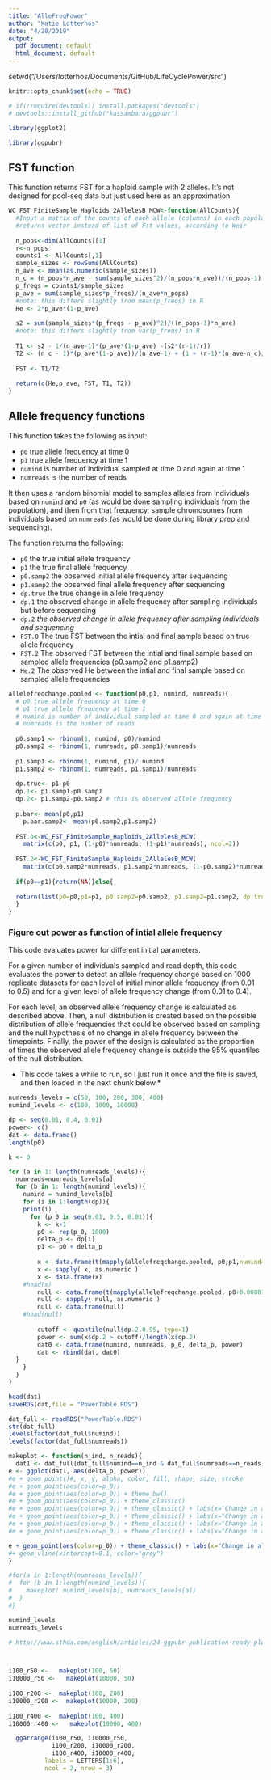 ```yaml
---
title: "AlleFreqPower"
author: "Katie Lotterhos"
date: "4/28/2019"
output:
  pdf_document: default
  html_document: default
---
```


setwd("/Users/lotterhos/Documents/GitHub/LifeCyclePower/src")

```r
knitr::opts_chunk$set(echo = TRUE)

# if(!require(devtools)) install.packages("devtools")
# devtools::install_github("kassambara/ggpubr")

library(ggplot2)

library(ggpubr)
```

## FST function

This function returns FST for a haploid sample with 2 alleles. It's not designed for pool-seq data but just used here as an approximation.

```r
WC_FST_FiniteSample_Haploids_2AllelesB_MCW<-function(AllCounts){
  #Input a matrix of the counts of each allele (columns) in each population (rows)
  #returns vector instead of list of Fst values, according to Weir
  
  n_pops<-dim(AllCounts)[1]
  r<-n_pops
  counts1 <- AllCounts[,1]
  sample_sizes <- rowSums(AllCounts)
  n_ave <- mean(as.numeric(sample_sizes))
  n_c = (n_pops*n_ave - sum(sample_sizes^2)/(n_pops*n_ave))/(n_pops-1)  
  p_freqs = counts1/sample_sizes
  p_ave = sum(sample_sizes*p_freqs)/(n_ave*n_pops)
  #note: this differs slightly from mean(p_freqs) in R
  He <- 2*p_ave*(1-p_ave)
  
  s2 = sum(sample_sizes*(p_freqs - p_ave)^2)/((n_pops-1)*n_ave)
  #note: this differs slightly from var(p_freqs) in R
  
  T1 <- s2 - 1/(n_ave-1)*(p_ave*(1-p_ave) -(s2*(r-1)/r))
  T2 <- (n_c - 1)*(p_ave*(1-p_ave))/(n_ave-1) + (1 + (r-1)*(n_ave-n_c)/(n_ave-1))*s2/r
  
  FST <- T1/T2 
  
  return(c(He,p_ave, FST, T1, T2))
}
```

## Allele frequency functions

This function takes the following as input:

  * `p0` true allele frequency at time 0
  * `p1` true allele frequency at time 1
  * `numind` is number of individual sampled at time 0 and again at time 1
  * `numreads` is the number of reads

It then uses a random binomial model to samples alleles from individuals based on `numind` and `p0` (as would be done sampling individuals from the population), and then from that frequency, sample chromosomes from individuals based on `numreads` (as would be done during library prep and sequencing).

The function returns the following:

* `p0` the true initial allele frequency
* `p1` the true final allele frequency
* `p0.samp2` the observed initial allele frequency after sequencing
* `p1.samp2` the observed final allele frequency after sequencing
* `dp.true` the true change in allele frequency
* `dp.1` the observed change in allele frequency after sampling individuals but before sequencing
* `dp.2` *the observed change in allele frequency after sampling individuals and sequencing*
* `FST.0` The true FST between the intial and final sample based on true allele frequency
* `FST.2` The observed FST between the intial and final sample based on sampled allele frequencies (p0.samp2 and p1.samp2)
* `He.2` The observed He between the intial and final sample based on sampled allele frequencies




```r

allelefreqchange.pooled <- function(p0,p1, numind, numreads){
  # p0 true allele frequency at time 0
  # p1 true allele frequency at time 1
  # numind is number of individual sampled at time 0 and again at time 1
  # numreads is the number of reads
  
  p0.samp1 <- rbinom(1, numind, p0)/numind
  p0.samp2 <- rbinom(1, numreads, p0.samp1)/numreads
  
  p1.samp1 <- rbinom(1, numind, p1)/ numind
  p1.samp2 <- rbinom(1, numreads, p1.samp1)/numreads
  
  dp.true<- p1-p0
  dp.1<- p1.samp1-p0.samp1
  dp.2<- p1.samp2-p0.samp2 # this is observed allele frequency
  
  p.bar<- mean(p0,p1)
    p.bar.samp2<- mean(p0.samp2,p1.samp2)
  
  FST.0<-WC_FST_FiniteSample_Haploids_2AllelesB_MCW(
    matrix(c(p0, p1, (1-p0)*numreads, (1-p1)*numreads), ncol=2))
  
  FST.2<-WC_FST_FiniteSample_Haploids_2AllelesB_MCW(
    matrix(c(p0.samp2*numreads, p1.samp2*numreads, (1-p0.samp2)*numreads, (1-p1.samp2)*numreads), ncol=2))
  
  if(p0==p1){return(NA)}else{
  
  return(list(p0=p0,p1=p1, p0.samp2=p0.samp2, p1.samp2=p1.samp2, dp.true=dp.true, dp.1=dp.1, dp.2=dp.2, FST.0=FST.0[3], FST.2=FST.2[3], He.2=FST.2[1], T1=FST.2[4], T2= FST.2[5]))
  }
}
```

### Figure out power as function of intial allele frequency

This code evaluates power for different initial parameters.

For a given number of individuals sampled and read depth, this code evaluates the power to detect an allele frequency change based on 1000 replicate datasets for each level of initial minor allele frequency (from 0.01 to 0.5) and for a given level of allele frequency change (from 0.01 to 0.4).

For each level, an observed allele frequency change is calculated as described above. Then, a null distribution is created based on the possible distribution of allele frequencies that could be observed based on sampling and the null hypothesis of no change in allele frequency between the timepoints. Finally, the power of the design is calculated as the proportion of times the observed allele frequency change is outside the 95% quantiles of the null distribution.

* This code takes a while to run, so I just run it once and the file is saved, and then loaded in the next chunk below.*

```r
numreads_levels = c(50, 100, 200, 300, 400)
numind_levels <- c(100, 1000, 10000)
```

```r

dp <- seq(0.01, 0.4, 0.01)
power<- c()
dat <- data.frame()
length(p0)

k <- 0

for (a in 1: length(numreads_levels)){
  numreads=numreads_levels[a]
  for (b in 1: length(numind_levels)){
    numind = numind_levels[b]
    for (i in 1:length(dp)){
    print(i)
      for (p_0 in seq(0.01, 0.5, 0.01)){
        k <- k+1
        p0 <- rep(p_0, 1000)
        delta_p <- dp[i]
        p1 <- p0 + delta_p
      
        x <- data.frame(t(mapply(allelefreqchange.pooled, p0,p1,numind=numind ,numreads=numreads)))
        x <- sapply( x, as.numeric )
        x <- data.frame(x)
    #head(x)
        null <- data.frame(t(mapply(allelefreqchange.pooled, p0+0.00001,p0,numind=numind ,numreads=numreads)))
        null <- sapply( null, as.numeric )
        null <- data.frame(null)
    #head(null)
    
        cutoff <- quantile(null$dp.2,0.95, type=1)
        power <- sum(x$dp.2 > cutoff)/length(x$dp.2)
        dat0 <- data.frame(numind, numreads, p_0, delta_p, power)
        dat <- rbind(dat, dat0)
  }
    }
  }
}

head(dat)
saveRDS(dat,file = "PowerTable.RDS")
```

```r

dat_full <- readRDS("PowerTable.RDS")
str(dat_full)
levels(factor(dat_full$numind))
levels(factor(dat_full$numreads))

makeplot <- function(n_ind, n_reads){
  dat1 <- dat_full[dat_full$numind==n_ind & dat_full$numreads==n_reads,]
e <- ggplot(dat1, aes(delta_p, power))
#e + geom_point()#, x, y, alpha, color, fill, shape, size, stroke
#e + geom_point(aes(color=p_0))
#e + geom_point(aes(color=p_0)) + theme_bw()
#e + geom_point(aes(color=p_0)) + theme_classic() 
#e + geom_point(aes(color=p_0)) + theme_classic() + labs(x="Change in allele frequency", y="Power")
#e + geom_point(aes(color=p_0)) + theme_classic() + labs(x="Change in allele frequency", y="Power") + geom_hline(yintercept=0.8, color="grey")
#e + geom_point(aes(color=p_0)) + theme_classic() + labs(x="Change in allele frequency", y="Power", color="Intial\nallele\frequency") + geom_hline(yintercept=0.8, color="grey")
#e + geom_point(aes(color=p_0)) + theme_classic() + labs(x="Change in allele frequency", y="Power", color="Intial\nallele\nfrequency") + geom_hline(yintercept=0.8, color="grey")

e + geom_point(aes(color=p_0)) + theme_classic() + labs(x="Change in allele frequency", y="Power", color="Intial MAF") + geom_hline(yintercept=0.8, color="grey") + ylim(0,1) + ggtitle(paste0("# Ind.=",n_ind, ", # Reads=", n_reads))
#+ geom_vline(xintercept=0.1, color="grey")
}
```

```r

#for(a in 1:length(numreads_levels)){
#  for (b in 1:length(numind_levels)){
#    makeplot( numind_levels[b], numreads_levels[a])
#  }
#}

numind_levels
numreads_levels

# http://www.sthda.com/english/articles/24-ggpubr-publication-ready-plots/81-ggplot2-easy-way-to-mix-multiple-graphs-on-the-same-page/



i100_r50 <-   makeplot(100, 50)
i10000_r50 <-   makeplot(10000, 50)
  
i100_r200 <-  makeplot(100, 200)
i10000_r200 <-  makeplot(10000, 200)
  
i100_r400 <-  makeplot(100, 400)
i10000_r400 <-   makeplot(10000, 400)

  ggarrange(i100_r50, i10000_r50,
            i100_r200, i10000_r200,
            i100_r400, i10000_r400,
          labels = LETTERS[1:6],
          ncol = 2, nrow = 3)
```
